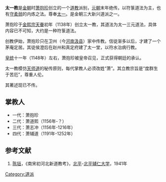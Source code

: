 '''太一教'''是[[金朝|金朝]]时[[萧抱珍|萧抱珍]]创立的一个[[道教|道教]]派别，[[元朝|元朝]]末年绝传。以符箓道法为主，也有[[守柔弱|守柔弱]]的内炼之法。尊奉[[太一|太一]]。是金朝三大新兴道派之一。

萧抱珍于[[金熙宗|金熙宗]][[天眷|天眷]]初年（1138年）创立太一教，其道法为太一三元道法，具体内容已不可知，大约是一种符箓道法。

创教伊始，萧抱珍只在卫州（今[[河南|河南]][[汲县|汲县]]）家中传教。信徒渐多以后，才建了一个茅庵定居。其徒侯澄后在赵州和真定府建了太一堂，以符水治病行教。

[[皇统|皇统]]十一年（1148年）左右，萧抱珍被皇帝召见，正式获得朝廷的承认。

太一教模仿[[天师道|天师道]]的秘传原则，每代掌教人必须改姓“萧”。其立教宗旨是“度群生于苦厄”，尊重人伦。

其著述现已不传。

==掌教人==
*一代：萧抱珍
*二代：萧道熙（1156年-？）
*三代：萧志冲（1156年-1216年）
*四代：萧辅道（1191年-1252年）

==参考文献==
#[[陈垣|陈垣]]，《南宋初河北新道教考》，[[北平|北平]]-[[北平辅仁大学|北平辅仁大学]]，1941年

[[Category:道派|Category:道派]]